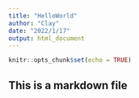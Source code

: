 ```yaml
---
title: "HelloWorld"
author: "Clay"
date: "2022/1/17"
output: html_document
---
```


```r
knitr::opts_chunk$set(echo = TRUE)
```

## This is a markdown file


